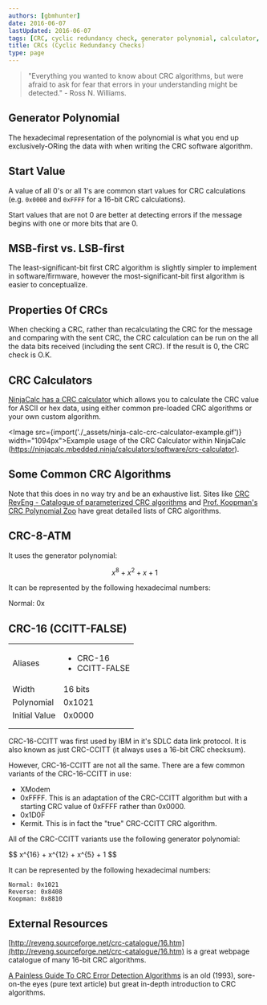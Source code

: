 ```yaml
---
authors: [gbmhunter]
date: 2016-06-07
lastUpdated: 2016-06-07
tags: [CRC, cyclic redundancy check, generator polynomial, calculator, NinjaCalc, CRC-8-ATM, CRC-16, XModem, Kermit]
title: CRCs (Cyclic Redundancy Checks)
type: page
---
```


> "Everything you wanted to know about CRC algorithms, but were afraid to ask for fear that errors in your understanding might be detected." - Ross N. Williams.

## Generator Polynomial

The hexadecimal representation of the polynomial is what you end up exclusively-ORing the data with when writing the CRC software algorithm.

## Start Value

A value of all 0's or all 1's are common start values for CRC calculations (e.g. `0x0000` and `0xFFFF` for a 16-bit CRC calculations).

Start values that are not 0 are better at detecting errors if the message begins with one or more bits that are 0.

## MSB-first vs. LSB-first

The least-significant-bit first CRC algorithm is slightly simpler to implement in software/firmware, however the most-significant-bit first algorithm is easier to conceptualize.

## Properties Of CRCs

When checking a CRC, rather than recalculating the CRC for the message and comparing with the sent CRC, the CRC calculation can be run on the all the data bits received (including the sent CRC). If the result is 0, the CRC check is O.K.

## CRC Calculators

[NinjaCalc has a CRC calculator](https://ninjacalc.mbedded.ninja/calculators/software/crc-calculator) which allows you to calculate the CRC value for ASCII or hex data, using either common pre-loaded CRC algorithms or your own custom algorithm.

<Image src={import('./_assets/ninja-calc-crc-calculator-example.gif')} width="1094px">Example usage of the CRC Calculator within NinjaCalc (https://ninjacalc.mbedded.ninja/calculators/software/crc-calculator).</Image>

## Some Common CRC Algorithms

Note that this does in no way try and be an exhaustive list. Sites like [CRC RevEng - Catalogue of parameterized CRC algorithms](http://reveng.sourceforge.net/crc-catalogue/all.htm) and [Prof. Koopman's CRC Polynomial Zoo](https://users.ece.cmu.edu/~koopman/crc/notes.html) have great detailed lists of CRC algorithms.

## CRC-8-ATM

It uses the generator polynomial:

$$
x^{8} + x^{2} + x + 1
$$

It can be represented by the following hexadecimal numbers:

Normal: 0x

## CRC-16 (CCITT-FALSE)

<table ><tbody ><tr >
<td >Aliases</td>
<td>
    <ul>
        <li>CRC-16</li>
        <li>CCITT-FALSE</li>
    </ul></td></tr><tr >
<td >Width</td>
<td >16 bits</td>
</tr><tr >
<td >Polynomial</td>
<td >0x1021</td>
</tr><tr >
<td >Initial Value</td>
<td >0x0000</td>
</tr><tr >
<td > </td>
<td > </td>
</tr><tr >
<td > </td>
<td > </td>
</tr></tbody></table>

CRC-16-CCITT was first used by IBM in it's SDLC data link protocol. It is also known as just CRC-CCITT (it always uses a 16-bit CRC checksum).

However, CRC-16-CCITT are not all the same. There are a few common variants of the CRC-16-CCITT in use:

* XModem
* 0xFFFF. This is an adaptation of the CRC-CCITT algorithm but with a starting CRC value of 0xFFFF rather than 0x0000.
* 0x1D0F
* Kermit. This is in fact the "true" CRC-CCITT CRC algorithm.

All of the CRC-CCITT variants use the following generator polynomial:

<div>$$ x^{16} + x^{12} + x^{5} + 1 $$</div>

It can be represented by the following hexadecimal numbers:

```
Normal: 0x1021  
Reverse: 0x8408  
Koopman: 0x8810
```

## External Resources

[http://reveng.sourceforge.net/crc-catalogue/16.htm](http://reveng.sourceforge.net/crc-catalogue/16.htm) is a great webpage catalogue of many 16-bit CRC algorithms.

[A Painless Guide To CRC Error Detection Algorithms](http://www.ross.net/crc/download/crc_v3.txt) is an old (1993), sore-on-the eyes (pure text article) but great in-depth introduction to CRC algorithms.
